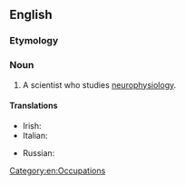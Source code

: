 ==English==

===Etymology===
{{prefix|neuro|physiologist|lang=en}}

===Noun===
{{en-noun}}

# A scientist who studies [[neurophysiology]].

====Translations====
{{trans-top|a scientist who studies neurophysiology}}
* Irish: {{t|ga|néarfiseolaí|m}}
* Italian: {{t+|it|neurofisiologo|m}}
{{trans-mid}}
* Russian: {{t+|ru|нейрофизио́лог|m}}
{{trans-bottom}}

[[Category:en:Occupations]]